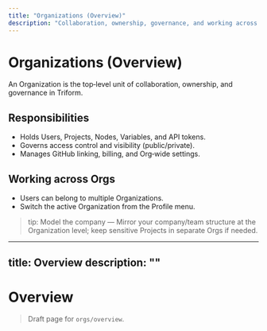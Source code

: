 ```yaml
---
title: "Organizations (Overview)"
description: "Collaboration, ownership, governance, and working across orgs"
---
```


# Organizations (Overview)

An Organization is the top‑level unit of collaboration, ownership, and governance in Triform.

## Responsibilities
- Holds Users, Projects, Nodes, Variables, and API tokens.
- Governs access control and visibility (public/private).
- Manages GitHub linking, billing, and Org‑wide settings.

## Working across Orgs
- Users can belong to multiple Organizations.
- Switch the active Organization from the Profile menu.

> tip: Model the company — Mirror your company/team structure at the Organization level; keep sensitive Projects in separate Orgs if needed.
---
title: Overview
description: ""
---

# Overview

> Draft page for `orgs/overview`.

<!-- Add content here -->
